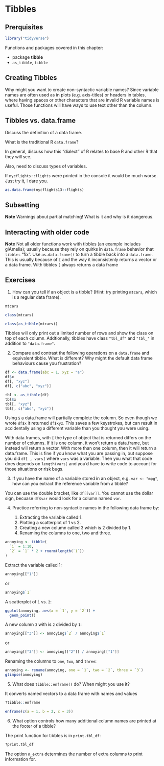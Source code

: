 # Tibbles

## Prerquisites

```r
library("tidyverse")
```

Functions and packages covered in this chapter:

- package **tibble**
- `as_tibble`, `tibble`

## Creating Tibbles

Why might you want to create non-syntactic variable names? 
Since variable names are often used as in plots (e.g. axis-titles) or headers in tables, where having spaces or other characters that are invalid R variable names is useful.
Those functions will have ways to use text other than the column.

## Tibbles vs. data.frame

Discuss the definition of a data frame.

What is the traditional R `data.frame`?

In general, discuss how this "dialect" of R relates to base R and other R that they will see.

Also, need to discuss types of variables.

If `nycflights::flights` were printed in the console it would be much worse. Just try it, I dare you.
```r
as.data.frame(nycflights13::flights) 
```


## Subsetting

**Note** Warnings about partial matching! What is it and why is it dangerous.



## Interacting with older code

**Note** Not all older functions work with tibbles (an example includes giAmelia); usually because they rely on quirks in `data.frame` behavior that `tibbles` "fix". Use `as.data.frame()` to turn a tibble back into a `data.frame`. 
This is usually because of `[` and the way it inconsistenly returns a vector or a data frame.
With tibbles `[` always returns a data frame

## Exercises

1. How can you tell if an object is a tibble? (Hint: try printing `mtcars`, which is a regular data frame).

```r
mtcars
```

```r
class(mtcars)
```

```r
class(as_tibble(mtcars))
```

Tibbles will only print out a limited number of rows and show the class on top of each column. Addtionally, tibbles have class `"tbl_df"` and `"tbl_"` in addition to `"data.frame"`.

2. Compare and contrast the following operations on a `data.frame` and equivalent tibble. What is different? Why might the default data frame behaviours cause you frustration?

```r
df <- data.frame(abc = 1, xyz = "a")
df$x
df[, "xyz"]
df[, c("abc", "xyz")]
```

```r
tbl <- as_tibble(df)
tbl$x
tbl[, "xyz"]
tbl[, c("abc", "xyz")]
```

Using `$` a data.frame will partially complete the column. So even though we wrote `df$x` it returned `df$xyz`. This saves a few keystrokes, but can result in accidentally using a different variable than you thought you were using.

With data.frames, with `[` the type of object that is returned differs on the number of columns. If it is one column, it won't return a data.frame, but instead will return a vector. With more than one column, then it will return a data.frame. This is fine if you know what you are passing in, but suppose you did `df[ , vars]` where `vars` was a variable. Then you what that code does depends on `length(vars)` and you'd have to write code to account for those situations or risk bugs.

3. If you have the name of a variable stored in an object, e.g. `var <- "mpg"`, how can you extract the reference variable from a tibble?

You can use the double bracket, like `df[[var]]`. You cannot use the dollar sign,
becuase `df$var` would look for a column named `var`. 

4. Practice referring to non-syntactic names in the following data frame by:

    1. Extracting the variable called 1.
    2. Plotting a scatterplot of 1 vs 2.
    3. Creating a new column called 3 which is 2 divided by 1.
    4. Renaming the columns to one, two and three.


```r
annoying <- tibble(
  `1` = 1:10,
  `2` = `1` * 2 + rnorm(length(`1`))
)
```

Extract the variable called 1:
```r
annoying[["1"]]
```
or
```r
annoying$`1`
```

A scatterplot of `1` vs. `2`:
```r
ggplot(annoying, aes(x = `1`, y = `2`)) +
  geom_point()
```

A new column `3` with is `2` divided by `1`:
```r
annoying[["3"]] <- annoying$`2` / annoying$`1`
```
or
```r
annoying[["3"]] <- annoying[["2"]] / annoying[["1"]]
```


Renaming the columns to `one`, `two`, and `three`:
```r
annoying <- rename(annoying, one = `1`, two = `2`, three = `3`)
glimpse(annoying)
```

5. What does `tibble::enframe()` do? When might you use it?

It converts named vectors to a data frame with names and values
```r
?tibble::enframe
```

```r
enframe(c(a = 1, b = 2, c = 3))
```


6. What option controls how many additional column names are printed at the footer of a tibble?

The print function for tibbles is in `print.tbl_df`:
```r
?print.tbl_df
```
The option `n_extra` determines the number of extra columns to print information for.

